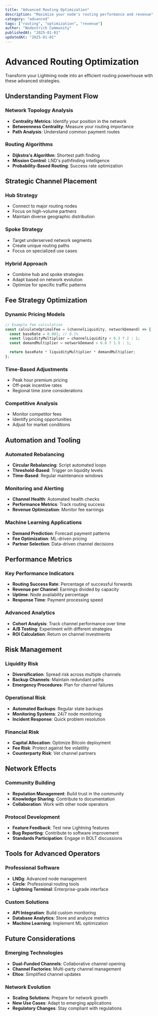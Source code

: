 ```yaml
---
title: "Advanced Routing Optimization"
description: "Maximize your node's routing performance and revenue"
category: "advanced"
tags: ["routing", "optimization", "revenue"]
author: "Nodestrich Community"
publishedAt: "2025-01-01"
updatedAt: "2025-01-01"
---
```


# Advanced Routing Optimization

Transform your Lightning node into an efficient routing powerhouse with these advanced strategies.

## Understanding Payment Flow

### Network Topology Analysis
- **Centrality Metrics**: Identify your position in the network
- **Betweenness Centrality**: Measure your routing importance
- **Path Analysis**: Understand common payment routes

### Routing Algorithms
- **Dijkstra's Algorithm**: Shortest path finding
- **Mission Control**: LND's pathfinding intelligence
- **Probability-Based Routing**: Success rate optimization

## Strategic Channel Placement

### Hub Strategy
- Connect to major routing nodes
- Focus on high-volume partners
- Maintain diverse geographic distribution

### Spoke Strategy
- Target underserved network segments
- Create unique routing paths
- Focus on specialized use cases

### Hybrid Approach
- Combine hub and spoke strategies
- Adapt based on network evolution
- Optimize for specific traffic patterns

## Fee Strategy Optimization

### Dynamic Pricing Models
```javascript
// Example fee calculation
const calculateOptimalFee = (channelLiquidity, networkDemand) => {
  const baseRate = 0.001; // 0.1%
  const liquidityMultiplier = channelLiquidity < 0.3 ? 2 : 1;
  const demandMultiplier = networkDemand > 0.8 ? 1.5 : 1;

  return baseRate * liquidityMultiplier * demandMultiplier;
};
```

### Time-Based Adjustments
- Peak hour premium pricing
- Off-peak incentive rates
- Regional time zone considerations

### Competitive Analysis
- Monitor competitor fees
- Identify pricing opportunities
- Adjust for market conditions

## Automation and Tooling

### Automated Rebalancing
- **Circular Rebalancing**: Script automated loops
- **Threshold-Based**: Trigger on liquidity levels
- **Time-Based**: Regular maintenance windows

### Monitoring and Alerting
- **Channel Health**: Automated health checks
- **Performance Metrics**: Track routing success
- **Revenue Optimization**: Monitor fee earnings

### Machine Learning Applications
- **Demand Prediction**: Forecast payment patterns
- **Fee Optimization**: ML-driven pricing
- **Partner Selection**: Data-driven channel decisions

## Performance Metrics

### Key Performance Indicators
- **Routing Success Rate**: Percentage of successful forwards
- **Revenue per Channel**: Earnings divided by capacity
- **Uptime**: Node availability percentage
- **Response Time**: Payment processing speed

### Advanced Analytics
- **Cohort Analysis**: Track channel performance over time
- **A/B Testing**: Experiment with different strategies
- **ROI Calculation**: Return on channel investments

## Risk Management

### Liquidity Risk
- **Diversification**: Spread risk across multiple channels
- **Backup Channels**: Maintain redundant paths
- **Emergency Procedures**: Plan for channel failures

### Operational Risk
- **Automated Backups**: Regular state backups
- **Monitoring Systems**: 24/7 node monitoring
- **Incident Response**: Quick problem resolution

### Financial Risk
- **Capital Allocation**: Optimize Bitcoin deployment
- **Fee Risk**: Protect against fee volatility
- **Counterparty Risk**: Vet channel partners

## Network Effects

### Community Building
- **Reputation Management**: Build trust in the community
- **Knowledge Sharing**: Contribute to documentation
- **Collaboration**: Work with other node operators

### Protocol Development
- **Feature Feedback**: Test new Lightning features
- **Bug Reporting**: Contribute to software improvement
- **Standards Participation**: Engage in BOLT discussions

## Tools for Advanced Operators

### Professional Software
- **LNDg**: Advanced node management
- **Circle**: Professional routing tools
- **Lightning Terminal**: Enterprise-grade interface

### Custom Solutions
- **API Integration**: Build custom monitoring
- **Database Analytics**: Store and analyze metrics
- **Machine Learning**: Implement ML optimization

## Future Considerations

### Emerging Technologies
- **Dual-Funded Channels**: Collaborative channel opening
- **Channel Factories**: Multi-party channel management
- **Eltoo**: Simplified channel updates

### Network Evolution
- **Scaling Solutions**: Prepare for network growth
- **New Use Cases**: Adapt to emerging applications
- **Regulatory Changes**: Stay compliant with regulations